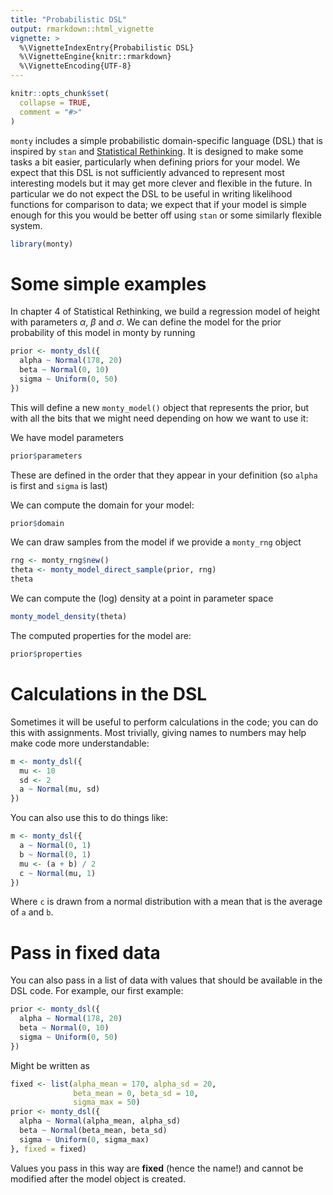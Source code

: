 ```yaml
---
title: "Probabilistic DSL"
output: rmarkdown::html_vignette
vignette: >
  %\VignetteIndexEntry{Probabilistic DSL}
  %\VignetteEngine{knitr::rmarkdown}
  %\VignetteEncoding{UTF-8}
---
```


```r
knitr::opts_chunk$set(
  collapse = TRUE,
  comment = "#>"
)
```

`monty` includes a simple probabilistic domain-specific language (DSL) that is inspired by `stan` and [Statistical Rethinking](https://xcelab.net/rm/).  It is designed to make some tasks a bit easier, particularly when defining priors for your model.  We expect that this DSL is not sufficiently advanced to represent most interesting models but it may get more clever and flexible in the future.  In particular we do not expect the DSL to be useful in writing likelihood functions for comparison to data; we expect that if your model is simple enough for this you would be better off using `stan` or some similarly flexible system.

```r
library(monty)
```

# Some simple examples

In chapter 4 of Statistical Rethinking, we build a regression model of height with parameters $\alpha$, $\beta$ and $\sigma$.  We can define the model for the prior probability of this model in monty by running

```r
prior <- monty_dsl({
  alpha ~ Normal(178, 20)
  beta ~ Normal(0, 10)
  sigma ~ Uniform(0, 50)
})
```

This will define a new `monty_model()` object that represents the prior, but with all the bits that we might need depending on how we want to use it:

We have model parameters

```r
prior$parameters
```

These are defined in the order that they appear in your definition (so `alpha` is first and `sigma` is last)

We can compute the domain for your model:

```r
prior$domain
```

We can draw samples from the model if we provide a `monty_rng` object

```r
rng <- monty_rng$new()
theta <- monty_model_direct_sample(prior, rng)
theta
```

We can compute the (log) density at a point in parameter space

```r
monty_model_density(theta)
```

The computed properties for the model are:

```r
prior$properties
```

# Calculations in the DSL

Sometimes it will be useful to perform calculations in the code; you can do this with assignments.  Most trivially, giving names to numbers may help make code more understandable:

```r
m <- monty_dsl({
  mu <- 10
  sd <- 2
  a ~ Normal(mu, sd)
})
```

You can also use this to do things like:

```r
m <- monty_dsl({
  a ~ Normal(0, 1)
  b ~ Normal(0, 1)
  mu <- (a + b) / 2
  c ~ Normal(mu, 1)
})
```

Where `c` is drawn from a normal distribution with a mean that is the average of `a` and `b`.

# Pass in fixed data

You can also pass in a list of data with values that should be available in the DSL code.  For example, our first example:

```r
prior <- monty_dsl({
  alpha ~ Normal(178, 20)
  beta ~ Normal(0, 10)
  sigma ~ Uniform(0, 50)
})
```

Might be written as

```r
fixed <- list(alpha_mean = 170, alpha_sd = 20,
              beta_mean = 0, beta_sd = 10,
              sigma_max = 50)
prior <- monty_dsl({
  alpha ~ Normal(alpha_mean, alpha_sd)
  beta ~ Normal(beta_mean, beta_sd)
  sigma ~ Uniform(0, sigma_max)
}, fixed = fixed)
```

Values you pass in this way are **fixed** (hence the name!) and cannot be modified after the model object is created.
